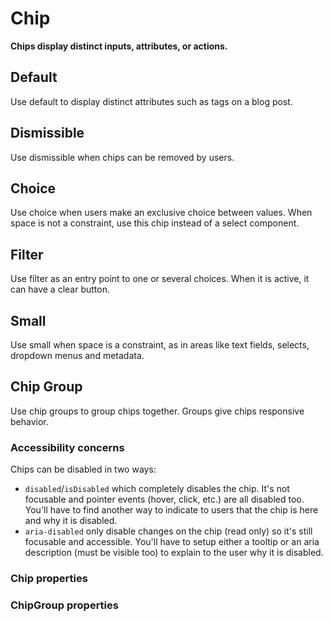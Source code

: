 # Chip

**Chips display distinct inputs, attributes, or actions.**

## Default

Use default to display distinct attributes such as tags on a blog post.

<DemoBlock orientation="horizontal" demo="default" withThemeSwitcher />

## Dismissible

Use dismissible when chips can be removed by users.

<DemoBlock orientation="horizontal" demo="dismissible" withThemeSwitcher />

## Choice

Use choice when users make an exclusive choice between values. When space is not a constraint, use this chip instead of a select component.

<DemoBlock orientation="horizontal" demo="choice" withThemeSwitcher />

## Filter

Use filter as an entry point to one or several choices. When it is active, it can have a clear button.

<DemoBlock orientation="horizontal" demo="filter" withThemeSwitcher />

## Small

Use small when space is a constraint, as in areas like text fields, selects, dropdown menus and metadata.

<DemoBlock orientation="horizontal" demo="small" withThemeSwitcher />

## Chip Group

Use chip groups to group chips together. Groups give chips responsive behavior.

<DemoBlock orientation="horizontal" demo="group" withThemeSwitcher />

### Accessibility concerns

Chips can be disabled in two ways:
- `disabled`/`isDisabled` which completely disables the chip. It's not focusable and pointer events (hover, click,
  etc.) are all disabled too. You'll have to find another way to indicate to users that the chip is here and why it
  is disabled.
- `aria-disabled` only disable changes on the chip (read only) so it's still focusable and accessible. You'll have
  to setup either a tooltip or an aria description (must be visible too) to explain to the user why it is disabled.

### Chip properties

<PropTable component="Chip" />

### ChipGroup properties

<PropTable component="ChipGroup" />
